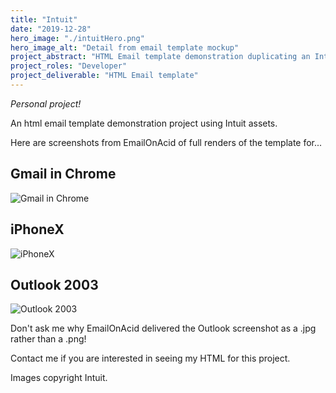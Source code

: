 ```yaml
---
title: "Intuit"
date: "2019-12-28"
hero_image: "./intuitHero.png"
hero_image_alt: "Detail from email template mockup"
project_abstract: "HTML Email template demonstration duplicating an Intuit Email"
project_roles: "Developer"
project_deliverable: "HTML Email template"
---
```

*Personal project!*

An html email template demonstration project using Intuit assets.

Here are screenshots from EmailOnAcid of full renders of the template for...

## Gmail in Chrome

![Gmail in Chrome](../../src/images/intuit/ChromeGmail.png)

## iPhoneX

![iPhoneX](../../src/images/intuit/iPhoneX.png)

## Outlook 2003

![Outlook 2003](../../src/images/intuit/Outlook2003.jpg)

Don't ask me why EmailOnAcid delivered the Outlook screenshot as a .jpg rather than a .png!

Contact me if you are interested in seeing my HTML for this project.

Images copyright Intuit.
